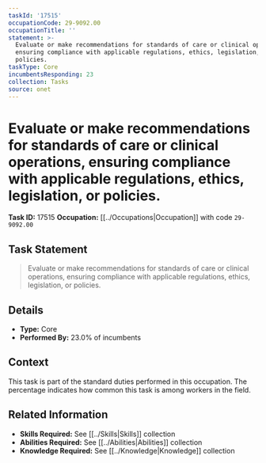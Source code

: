 ```yaml
---
taskId: '17515'
occupationCode: 29-9092.00
occupationTitle: ''
statement: >-
  Evaluate or make recommendations for standards of care or clinical operations,
  ensuring compliance with applicable regulations, ethics, legislation, or
  policies.
taskType: Core
incumbentsResponding: 23
collection: Tasks
source: onet
---
```

# Evaluate or make recommendations for standards of care or clinical operations, ensuring compliance with applicable regulations, ethics, legislation, or policies.

**Task ID:** 17515
**Occupation:** [[../Occupations|Occupation]] with code `29-9092.00`

## Task Statement

> Evaluate or make recommendations for standards of care or clinical operations, ensuring compliance with applicable regulations, ethics, legislation, or policies.

## Details

- **Type:** Core
- **Performed By:** 23.0% of incumbents

## Context

This task is part of the standard duties performed in this occupation. The percentage indicates how common this task is among workers in the field.

## Related Information

- **Skills Required:** See [[../Skills|Skills]] collection
- **Abilities Required:** See [[../Abilities|Abilities]] collection
- **Knowledge Required:** See [[../Knowledge|Knowledge]] collection
